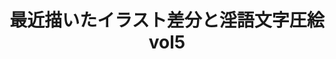 ---
artistId: "Funa"
title: "最近描いたイラスト差分と淫語文字圧絵 vol5"
description: "ご支援ありがとうございます！"
thumbnail: "https://ik.imagekit.io/dgfwhfvkn/kemono/Funa/6431739/%E6%9C%80%E8%BF%91%E6%8F%8F%E3%81%84%E3%81%9F%E3%82%A4%E3%83%A9%E3%82%B9%E3%83%88%E5%B7%AE%E5%88%86%E3%81%A8%E6%B7%AB%E8%AA%9E%E6%96%87%E5%AD%97%E5%9C%A7%E7%B5%B5%200_1OYkmxUFr.avif?updatedAt=1737716520031"
images:
  - url: "https://ik.imagekit.io/dgfwhfvkn/kemono/Funa/6431739/%E6%9C%80%E8%BF%91%E6%8F%8F%E3%81%84%E3%81%9F%E3%82%A4%E3%83%A9%E3%82%B9%E3%83%88%E5%B7%AE%E5%88%86%E3%81%A8%E6%B7%AB%E8%AA%9E%E6%96%87%E5%AD%97%E5%9C%A7%E7%B5%B5%200_1OYkmxUFr.avif?updatedAt=1737716520031"
    isNSFW: false
  - url: "https://ik.imagekit.io/dgfwhfvkn/kemono/Funa/6431739/%E6%9C%80%E8%BF%91%E6%8F%8F%E3%81%84%E3%81%9F%E3%82%A4%E3%83%A9%E3%82%B9%E3%83%88%E5%B7%AE%E5%88%86%E3%81%A8%E6%B7%AB%E8%AA%9E%E6%96%87%E5%AD%97%E5%9C%A7%E7%B5%B5%201_Kof53D9x4.avif?updatedAt=1737716520126"
    isNSFW: true
platform: "Fanbox"
type: "gallery"
publishDate: "2023-07-29"
updateDate: "2024-01-28"
isNSFW: true
tier: "エクストラプラン"
---